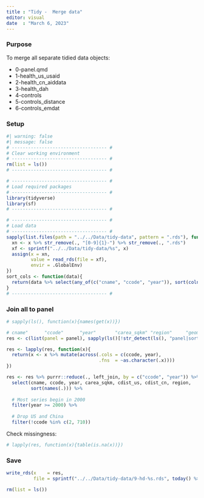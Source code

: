 ```yaml
---
title : "Tidy -  Merge data"
editor: visual
date  : "March 6, 2023"
---
```


### Purpose

To merge all separate tidied data objects:

-   0-panel.qmd
-   1-health_us_usaid
-   2-health_cn_aiddata
-   3-health_dah
-   4-controls
-   5-controls_distance
-   6-controls_emdat

### Setup

```r
#| warning: false
#| message: false
# ----------------------------------- #
# Clear working environment  
# ----------------------------------- #
rm(list = ls())
# ----------------------------------- #

# ----------------------------------- #
# Load required packages
# ----------------------------------- #
library(tidyverse)
library(sf)
# ----------------------------------- #

# ----------------------------------- #
# Load data
# ----------------------------------- #
sapply(list.files(path = "../../Data/tidy-data", pattern = ".rds"), function(x){
  xn <- x %>% str_remove(., "[0-9]{1}-") %>% str_remove(., ".rds")
  xf <- sprintf("../../Data/tidy-data/%s", x)
  assign(x = xn, 
         value = read_rds(file = xf),
         envir = .GlobalEnv)
})
sort_cols <- function(data){
  return(data %>% select(any_of(c("cname", "ccode", "year")), sort(colnames(data))))
}
# ----------------------------------- #
```

### Join all to panel

```r
# sapply(ls(), function(x){names(get(x))})
```

```r
# cname"      "ccode"      "year"       "carea_sqkm" "region"     "geometry"  
res <- c(list(panel = panel), sapply(ls()[!str_detect(ls(), "panel|sort_cols")], get)) 

res <- lapply(res, function(x){
  return(x <- x %>% mutate(across(.cols = c(ccode, year),
                                  .fns  = ~as.character(.x))))
})

res <- res %>% purrr::reduce(., left_join, by = c("ccode", "year")) %>% 
  select(cname, ccode, year, carea_sqkm, cdist_us, cdist_cn, region, 
         sort(names(.))) %>% 
  
  # Most series begin in 2000
  filter(year >= 2000) %>% 
  
  # Drop US and China
  filter(!ccode %in% c(2, 710))
```

Check missingness:

```r
# lapply(res, function(x){table(is.na(x))})
```

### Save

```r
write_rds(x    = res, 
          file = sprintf("../../Data/tidy-data/9-hd-%s.rds", today() %>% str_remove_all(., "-")))

rm(list = ls())
```
